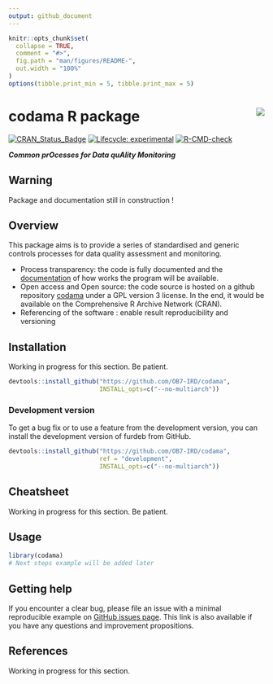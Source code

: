 ```yaml
---
output: github_document
---
```


<!-- README.md is generated from README.Rmd. Please edit that file and click on Knit button at the end. -->

```r
knitr::opts_chunk$set(
  collapse = TRUE,
  comment = "#>",
  fig.path = "man/figures/README-",
  out.width = "100%"
)
options(tibble.print_min = 5, tibble.print_max = 5)
```

# codama R package <a href='https://ob7-ird.github.io/codama/'><img src='man/figures/logo_codama.png' align="right" /></a>

<!-- badges: start -->
[![CRAN_Status_Badge](https://www.r-pkg.org/badges/version/codama)](https://cran.r-project.org/package=codama)
[![Lifecycle: experimental](https://img.shields.io/badge/lifecycle-experimental-orange.svg)](https://www.tidyverse.org/lifecycle/#experimental)
[![R-CMD-check](https://github.com/OB7-IRD/codama/workflows/R-CMD-check/badge.svg)](https://github.com/OB7-IRD/codama/actions)
<!-- badges: end -->

***Common prOcesses for Data quAlity Monitoring***

## Warning
Package and documentation still in construction !

## Overview

This package aims is to provide a series of standardised and generic controls processes for data quality assessment and monitoring.

* Process transparency: the code is fully documented and the [documentation](https://ob7-ird.github.io/codama/) of how works the program will be available.
* Open access and Open source: the code source is hosted on a github repository [codama](https://github.com/OB7-IRD/codama/) under a GPL version 3 license. In the end, it would be available on the Comprehensive R Archive Network (CRAN).
* Referencing of the software : enable result reproducibility and versioning 

## Installation

Working in progress for this section. Be patient.
```r
devtools::install_github("https://github.com/OB7-IRD/codama",
                         INSTALL_opts=c("--no-multiarch"))
```

### Development version

To get a bug fix or to use a feature from the development version, you can install the development version of furdeb from GitHub.

```r
devtools::install_github("https://github.com/OB7-IRD/codama",
                         ref = "development",
                         INSTALL_opts=c("--no-multiarch"))
```

## Cheatsheet

Working in progress for this section. Be patient.

## Usage

```r
library(codama)
# Next steps example will be added later
```

## Getting help

If you encounter a clear bug, please file an issue with a minimal reproducible example on [GitHub issues page](https://github.com/OB7-IRD/codama/issues). This link is also available if you have any questions and improvement propositions.

## References

Working in progress for this section.
